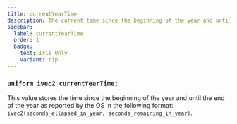 ```yaml
---
title: currentYearTime
description: The current time since the beginning of the year and until the end of the year as reported by the OS.
sidebar:
  label: currentYearTime
  order: 1
  badge:
    text: Iris Only
    variant: tip
---
```


### `uniform ivec2 currentYearTime;`

This value stores the time since the beginning of the year and until the end of the year as reported by the OS in the following format: `ivec2(seconds_ellapsed_in_year, seconds_remaining_in_year)`.